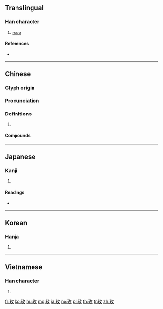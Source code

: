 {{character info/new}}
==Translingual==

===Han character===
{{Han char|rn=96|rad=玉|as=04|sn=8|four=18140|canj=MGOK,XMGOK|ids=⿰𤣩攵}}

# [[rose]]

====References====
* {{Han ref|kx=0728.170|dkj=20874|dj=1140.160|hdz=21104.080|uh=73AB|ud=29611|bh=AAB4|bd=43700}}

----

==Chinese==
{{zh-forms}}

===Glyph origin===
{{Han etym}}

===Pronunciation===
{{zh-pron
|m=méi
|c=mui4
|mn=xm,qz,tw:mûi/zz:bôe/twv:môe
|mc=y
|oc=y
|cat=
}}

===Definitions===
{{zh-hanzi}}

# {{rfdef|zh}}

====Compounds====
{{zh-der|玫瑰|玫瑰紅|玫瑰花|迷你玫瑰}}

----

==Japanese==

===Kanji===
{{ja-kanji|grade=|rs=玉04}}

# {{defn|lang=ja|sort=玉04}}

====Readings====
* {{ja-readings|on=[[ばい]] (bai), [[め]] (me), [[まい]] (mai)|kun=}}

----

==Korean==

===Hanja===
{{ko-hanja|hangeul=매|eumhun=|rv=mae|mr=mae|y=may}}

# {{defn|lang=ko|sort=玉04}}

----

==Vietnamese==

===Han character===
{{vi-hantu|[[mân]], [[mai]]|rs=玉04}}

# {{defn|lang=vi|sort=玉04}}

[[fr:玫]]
[[ko:玫]]
[[hu:玫]]
[[mg:玫]]
[[ja:玫]]
[[no:玫]]
[[pl:玫]]
[[th:玫]]
[[tr:玫]]
[[zh:玫]]